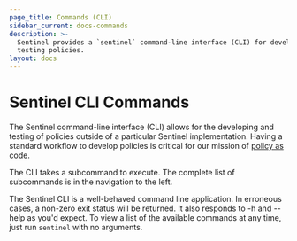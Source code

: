 ```yaml
---
page_title: Commands (CLI)
sidebar_current: docs-commands
description: >-
  Sentinel provides a `sentinel` command-line interface (CLI) for developing and
  testing policies.
layout: docs
---
```


# Sentinel CLI Commands

The Sentinel command-line interface (CLI) allows for the developing and testing
of policies outside of a particular Sentinel implementation. Having a standard
workflow to develop policies is critical for our mission of [policy as
code](/sentinel/concepts/policy-as-code).

The CLI takes a subcommand to execute. The complete list of subcommands is in
the navigation to the left.

The Sentinel CLI is a well-behaved command line application. In erroneous cases,
a non-zero exit status will be returned. It also responds to -h and --help as
you'd expect. To view a list of the available commands at any time, just run
`sentinel` with no arguments.
